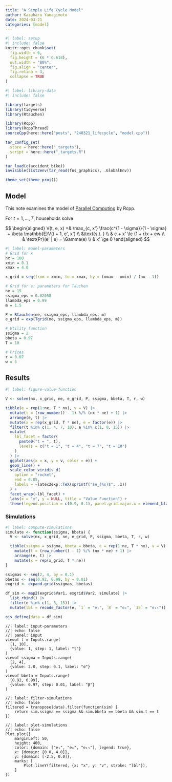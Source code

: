 ```yaml
---
title: "A Simple Life Cycle Model"
author: Kazuharu Yanagimoto
date: 2024-03-21
categories: [model]
---
```


```r
#| label: setup
#| include: false
knitr::opts_chunk$set(
  fig.width = 6,
  fig.height = (6 * 0.618),
  out.width = "80%",
  fig.align = "center",
  fig.retina = 3,
  collapse = TRUE
)
```


```r
#| label: library-data
#| include: false

library(targets)
library(tidyverse)
library(Rtauchen)

library(Rcpp)
library(RcppThread)
sourceCpp(here::here("posts", "240321_lifecycle", "model.cpp"))

tar_config_set(
  store = here::here("_targets"),
  script = here::here("_targets.R")
)

tar_load(c(accident_bike))
invisible(list2env(tar_read(fns_graphics), .GlobalEnv))

theme_set(theme_proj())
```

## Model
This note examines the model of [Parallel Computing](https://github.com/davidzarruk/Parallel_Computing/) by Rcpp.

For $t = 1, \dots, T$, households solve

$$
\begin{aligned}
V(t, e, x) =& \max_{c, x'} \frac{c^{1 - \sigma}}{1 - \sigma} + \beta \mathbb{E}V(t + 1, e', x') \\
&\text{s.t. } \\
& c + x' \le (1 + r)x + ew \\
& \text{Pr}(e' | e) = \Gamma(e) \\
& x' \ge 0
\end{aligned}
$$



```r
#| label: model-parameters
# Grid for x
nx = 100
xmin = 0.1
xmax = 4.0

x_grid = seq(from = xmin, to = xmax, by = (xmax - xmin) / (nx - 1))

# Grid for e: parameters for Tauchen
ne = 15
ssigma_eps = 0.02058
llambda_eps = 0.99
m = 1.5

P = Rtauchen(ne, ssigma_eps, llambda_eps, m)
e_grid = exp(Tgrid(ne, ssigma_eps, llambda_eps, m))

# Utility function
ssigma = 2
bbeta = 0.97
T = 10

# Prices
r = 0.07
w = 5
```

## Results

```r
#| label: figure-value-function

V <- solve(nx, x_grid, ne, e_grid, P, ssigma, bbeta, T, r, w)

tibble(e = rep(1:ne, T * nx), v = V) |>
  mutate(t = (row_number() - 1) %/% (nx * ne) + 1) |>
  arrange(e, t) |>
  mutate(x = rep(x_grid, T * ne), e = factor(e)) |>
  filter(t %in% c(1, 4, 7, 10), e %in% c(1, 8, 15)) |>
  mutate(
    lbl_facet = factor(
      paste0("t = ", t),
      levels = c("t = 1", "t = 4", "t = 7", "t = 10")
    )
  ) |>
  ggplot(aes(x = x, y = v, color = e)) +
  geom_line() +
  scale_color_viridis_d(
    option = "rocket",
    end = 0.85,
    labels = ~latex2exp::TeX(sprintf("$e_{%s}$", .x))
  ) +
  facet_wrap(~lbl_facet) +
  labs(x = "x", y = NULL, title = "Value Function") +
  theme(legend.position = c(0.9, 0.1), panel.grid.major.x = element_blank())
```

### Simulations

```r
#| label: compute-simulations
simulate <- function(ssigma, bbeta) {
  V <- solve(nx, x_grid, ne, e_grid, P, ssigma, bbeta, T, r, w)

  tibble(ssigma = ssigma, bbeta = bbeta, e = rep(1:ne, T * nx), v = V) |>
    mutate(t = (row_number() - 1) %/% (nx * ne) + 1) |>
    arrange(e, t) |>
    mutate(x = rep(x_grid, T * ne))
}

ssigmas <- seq(2, 4, by = 0.1)
bbetas <- seq(0.92, 0.99, by = 0.01)
exgrid <- expand.grid(ssigmas, bbetas)

df_sim <- map2(exgrid$Var1, exgrid$Var2, simulate) |>
  list_rbind() |>
  filter(e %in% c(1, 8, 15)) |>
  mutate(lbl = recode_factor(e, `1` = "e₁", `8` = "e₈", `15` = "e₁₅"))

ojs_define(data = df_sim)
```

```ojs
//| label: input-parameters
//| echo: false
//| panel: input
viewof t = Inputs.range(
  [1, 10], 
  {value: 1, step: 1, label: "t"}
)
viewof ssigma = Inputs.range(
  [2, 4], 
  {value: 2.0, step: 0.1, label: "σ"}
)
viewof bbeta = Inputs.range(
  [0.92, 0.99], 
  {value: 0.97, step: 0.01, label: "β"}
)
```

```ojs
//| label: filter-simulations
//| echo: false
filtered = transpose(data).filter(function(sim) {
	return sim.ssigma == ssigma && sim.bbeta == bbeta && sim.t == t
})
```

```ojs
//| label: plot-simulations
//| echo: false
Plot.plot({
	marginLeft: 50,
	height: 400,
	color: {domain: ["e₁", "e₈", "e₁₅"], legend: true},
	x: {domain: [0.0, 4.0]},
	y: {domain: [-2.5, 0.0]},
	marks: [
		Plot.lineY(filtered, {x: "x", y: "v", stroke: "lbl"}),
	]
})
```